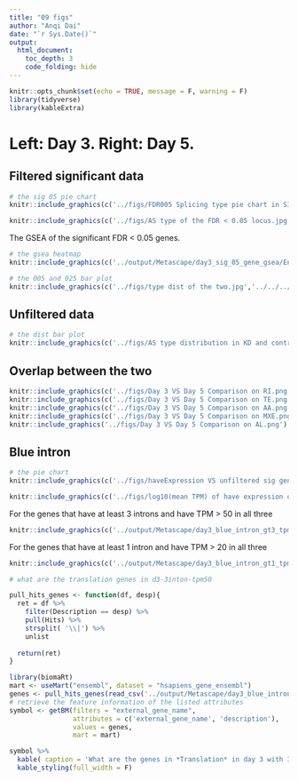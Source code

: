 ```yaml
---
title: "09 figs"
author: "Anqi Dai"
date: "`r Sys.Date()`"
output:
  html_document:
    toc_depth: 3
    code_folding: hide
---
```


```r
knitr::opts_chunk$set(echo = TRUE, message = F, warning = F)
library(tidyverse)
library(kableExtra)
```

# Left: Day 3. Right: Day 5.

## Filtered significant data

```r
# the sig 05 pie chart
knitr::include_graphics(c('../figs/FDR005 Splicing type pie chart in SIG events.png','../../../../13_fig1/figs/FDR005 Splicing type pie chart in SIG events.png' ))

```

```r
knitr::include_graphics(c('../figs/AS type of the FDR < 0.05 locus.jpg','../../../../13_fig1/figs/AS type of the FDR < 0.05 locus.jpg'))
```

The GSEA of the significant FDR < 0.05 genes.
```r
# the gsea heatmap
knitr::include_graphics(c('../output/Metascape/day3_sig_05_gene_gsea/Enrichment_heatmap/HeatmapSelectedGO.png','../../../../13_fig1/output/Metascape/sig05_2288_unique_gene/Enrichment_heatmap/HeatmapSelectedGO.png'))
```

```r
# the 005 and 025 bar plot
knitr::include_graphics(c('../figs/type dist of the two.jpg','../../../../13_fig1/figs/type dist of the two.jpg'))
```


## Unfiltered data

```r
# the dist bar plot
knitr::include_graphics(c('../figs/AS type distribution in KD and control samples grouped bar plot.jpg','../../../../13_fig1/figs/AS type distribution in KD and control samples grouped bar plot.jpg'))
```

## Overlap between the two

```r
knitr::include_graphics(c('../figs/Day 3 VS Day 5 Comparison on RI.png','../figs/Day 3 VS Day 5 Comparison on CE.png'))
knitr::include_graphics(c('../figs/Day 3 VS Day 5 Comparison on TE.png','../figs/Day 3 VS Day 5 Comparison on TS.png'))
knitr::include_graphics(c('../figs/Day 3 VS Day 5 Comparison on AA.png','../figs/Day 3 VS Day 5 Comparison on AD.png'))
knitr::include_graphics(c('../figs/Day 3 VS Day 5 Comparison on MXE.png','../figs/Day 3 VS Day 5 Comparison on AF.png'))
knitr::include_graphics('../figs/Day 3 VS Day 5 Comparison on AL.png')
```

## Blue intron

```r
# the pie chart
knitr::include_graphics(c('../figs/haveExpression VS unfiltered sig genes detk.png','../../../../13_fig1/figs/haveExpression VS unfiltered sig genes detk.png'))
```

```r
knitr::include_graphics(c('../figs/log10(mean TPM) of have expression only and intersection genes.jpg','../../../../13_fig1/figs/log10(mean TPM) of have expression only and intersection genes.jpg'))
```

For the genes that have at least 3 introns and have TPM > 50 in all three

```r
knitr::include_graphics(c('../output/Metascape/day3_blue_intron_gt3_tpm50/Enrichment_heatmap/HeatmapSelectedGO.png','../../../../13_fig1/output/Metascape/d5_blue_intron3_tpm50/Enrichment_heatmap/HeatmapSelectedGO.png'))

```

For the genes that have at least 1 intron and have TPM > 20 in all three

```r
knitr::include_graphics(c('../output/Metascape/day3_blue_intron_gt1_tpm20/Enrichment_heatmap/HeatmapSelectedGO.png','../../../../13_fig1/output/Metascape/d5_blue_intron1_tpm20/Enrichment_heatmap/HeatmapSelectedGO.png'))

```


```r
# what are the translation genes in d3-3inton-tpm50

pull_hits_genes <- function(df, desp){
  ret = df %>%
    filter(Description == desp) %>%
    pull(Hits) %>%
    strsplit( '\\|') %>% 
    unlist
  
  return(ret)
}

library(biomaRt)
mart <- useMart("ensembl", dataset = "hsapiens_gene_ensembl")
genes <- pull_hits_genes(read_csv('../output/Metascape/day3_blue_intron_gt3_tpm50/Enrichment_GO/GO_AllLists.csv'),'Translation')
# retrieve the feature information of the listed attributes
symbol <- getBM(filters = "external_gene_name",
                attributes = c('external_gene_name', 'description'),
                values = genes, 
                mart = mart)

symbol %>%
  kable( caption = 'What are the genes in *Translation* in day 3 with 3 introns and TPM at least 50') %>%
  kable_styling(full_width = F) 
```


